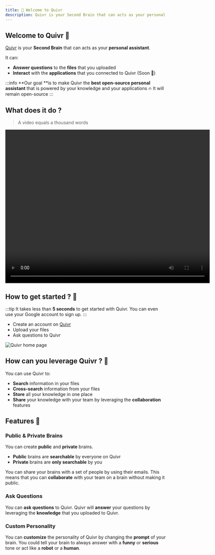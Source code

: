 ```yaml
---
title: 🚀 Welcome to Quivr
description: Quivr is your Second Brain that can acts as your personal assistant.
---
```



## Welcome to Quivr 🧠

[Quivr](https://quivr.app) is your **Second Brain** that can acts as your **personal assistant**. 

It can:
- **Answer questions** to the **files** that you uploaded
- **Interact** with the **applications** that you connected to Quivr (Soon 🚀)

:::info
**Our goal **is to make Quivr the **best open-source personal assistant** that is powered by your knowledge and your applications 🔥
It will remain open-source
:::

## What does it do ? 

> A video equals a thousand words

<div style={{ textAlign: 'center' }}>
  <video width="640" height="480" controls>
    <source src="https://quivr-cms.s3.eu-west-3.amazonaws.com/singlestore_demo_quivr_232893659c.mp4" type="video/mp4"/>
    Your browser does not support the video tag.
  </video>
</div>


## How to get started ? 👀

:::tip
It takes less than **5 seconds** to get started with Quivr. You can even use your Google account to sign up.
:::

- Create an account on [Quivr](https://quivr.app)
- Upload your files
- Ask questions to Quivr
  

<div style={{ textAlign: 'center' }}>
  <img src="/img/homepage.png" alt="Quivr home page" style={{ width: '60%' }} />
</div>

## How can you leverage Quivr ? 🚀

You can use Quivr to:
- **Search** information in your files
- **Cross-search** information from your files
- **Store** all your knowledge in one place
- **Share** your knowledge with your team by leveraging the **collaboration** features

## Features 🤗

### Public & Private Brains

You can create **public** and **private** brains.

- **Public** brains are **searchable** by everyone on Quivr
- **Private** brains are **only searchable** by you

You can share your brains with a set of people by using their emails. This means that you can **collaborate** with your team on a brain without making it public.

### Ask Questions

You can **ask questions** to Quivr. Quivr will **answer** your questions by leveraging the **knowledge** that you uploaded to Quivr.

### Custom Personality 

You can **customize** the personality of Quivr by changing the **prompt** of your brain. You could tell your brain to always answer with a **funny** or **serious** tone or act like a **robot** or a **human**.

